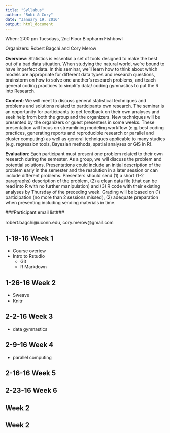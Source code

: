 ```yaml
---
title: "Syllabus"
author: "Robi & Cory"
date: "January 19, 2016"
output: html_document
---
```


When: 2:00 pm Tuesdays, 2nd Floor Biopharm Fishbowl

Organizers: Robert Bagchi and Cory Merow

**Overview**: Statistics is essential a set of tools designed to make the best out of a bad data situation. When studying the natural world, we’re bound to have imperfect data. In this seminar, we’ll learn how to think about which models are appropriate for different data types and research questions, brainstorm on how to solve one another’s research problems, and teach general coding practices to simplify data/ coding gymnastics to put the R into Research.

**Content**: We will meet to discuss general statistical techniques and problems and solutions related to participants own research. The seminar is an opportunity for participants to get feedback on their own analyses and seek help from both the group and the organizers. New techniques will be presented by the organizers or guest presenters in some weeks. These presentation will focus on streamlining modeling workflow (e.g. best coding practices, generating reports and reproducible research or parallel and cluster computing) as well as general techniques applicable to many studies (e.g. regression tools, Bayesian methods, spatial analyses or GIS in R).

**Evaluation**: Each participant must present one problem related to their own research during the semester. As a group, we will discuss the problem and potential solutions. Presentations could include an initial description of the problem early in the semester and the resolution in a later session or can include different problems. Presenters should send (1) a short (1-2 paragraphs) description of the 
problem, (2) a clean data file (that can be read into R with no further manipulation) and (3) R code with their existing analyses by Thursday of the preceding week. Grading will be based on (1) participation (no more than 2 sessions missed), (2) adequate preparation when presenting including sending materials in time.

###Participant email list###

robert.bagchi@uconn.edu, cory.merow@gmail.com

## 1-19-16 Week 1 

* Course overiew
* Intro to Rstudio
    + Git
    + R Markdown
  

## 1-26-16 Week 2
* Sweave
* Knitr

## 2-2-16 Week 3
* data gymnastics

## 2-9-16 Week 4
* parallel computing

## 2-16-16 Week 5

## 2-23-16 Week 6

## Week 2

## Week 2
